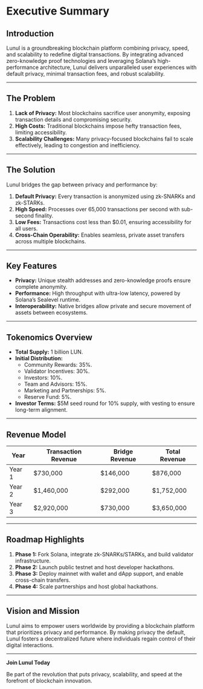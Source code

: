 # Executive Summary

## **Introduction**

Lunul is a groundbreaking blockchain platform combining privacy, speed, and scalability to redefine digital transactions. By integrating advanced zero-knowledge proof technologies and leveraging Solana’s high-performance architecture, Lunul delivers unparalleled user experiences with default privacy, minimal transaction fees, and robust scalability.

---

## **The Problem**

1. **Lack of Privacy:** Most blockchains sacrifice user anonymity, exposing transaction details and compromising security.
2. **High Costs:** Traditional blockchains impose hefty transaction fees, limiting accessibility.
3. **Scalability Challenges:** Many privacy-focused blockchains fail to scale effectively, leading to congestion and inefficiency.

---

## **The Solution**

Lunul bridges the gap between privacy and performance by:

1. **Default Privacy:** Every transaction is anonymized using zk-SNARKs and zk-STARKs.
2. **High Speed:** Processes over 65,000 transactions per second with sub-second finality.
3. **Low Fees:** Transactions cost less than $0.01, ensuring accessibility for all users.
4. **Cross-Chain Operability:** Enables seamless, private asset transfers across multiple blockchains.

---

## **Key Features**

- **Privacy:** Unique stealth addresses and zero-knowledge proofs ensure complete anonymity.
- **Performance:** High throughput with ultra-low latency, powered by Solana’s Sealevel runtime.
- **Interoperability:** Native bridges allow private and secure movement of assets between ecosystems.

---

## **Tokenomics Overview**

- **Total Supply:** 1 billion LUN.
- **Initial Distribution:**
  - Community Rewards: 35%.
  - Validator Incentives: 30%.
  - Investors: 10%.
  - Team and Advisors: 15%.
  - Marketing and Partnerships: 5%.
  - Reserve Fund: 5%.
- **Investor Terms:** $5M seed round for 10% supply, with vesting to ensure long-term alignment.

---

## **Revenue Model**

| **Year**  | **Transaction Revenue** | **Bridge Revenue** | **Total Revenue** |
|-----------|--------------------------|--------------------|-------------------|
| Year 1    | $730,000                | $146,000           | $876,000          |
| Year 2    | $1,460,000              | $292,000           | $1,752,000        |
| Year 3    | $2,920,000              | $730,000           | $3,650,000        |

---

## **Roadmap Highlights**

1. **Phase 1:** Fork Solana, integrate zk-SNARKs/STARKs, and build validator infrastructure.
2. **Phase 2:** Launch public testnet and host developer hackathons.
3. **Phase 3:** Deploy mainnet with wallet and dApp support, and enable cross-chain transfers.
4. **Phase 4:** Scale partnerships and host global hackathons.

---

## **Vision and Mission**

Lunul aims to empower users worldwide by providing a blockchain platform that prioritizes privacy and performance. By making privacy the default, Lunul fosters a decentralized future where individuals regain control of their digital interactions.

---

**Join Lunul Today**

Be part of the revolution that puts privacy, scalability, and speed at the forefront of blockchain innovation.

